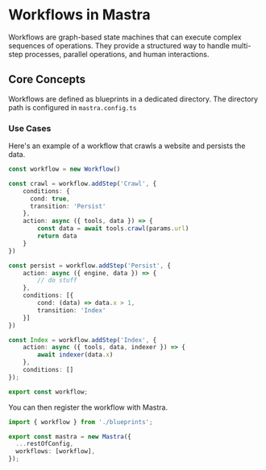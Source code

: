 # Workflows in Mastra

Workflows are graph-based state machines that can execute complex sequences of operations. They provide a structured way to handle multi-step processes, parallel operations, and human interactions.

## Core Concepts

Workflows are defined as blueprints in a dedicated directory. The directory path is configured in `mastra.config.ts`

### Use Cases

Here's an example of a workflow that crawls a website and persists the data.

```typescript filename="src/mastra/blueprints/index.ts"
const workflow = new Workflow()

const crawl = workflow.addStep('Crawl', {
    conditions: {
      cond: true,
      transition: 'Persist'
    },
    action: async ({ tools, data }) => {
        const data = await tools.crawl(params.url)
        return data
    }
})

const persist = workflow.addStep('Persist', {
    action: async ({ engine, data }) => {
        // do stuff
    }, 
    conditions: [{
        cond: (data) => data.x > 1,
        transition: 'Index'
    }]
})

const Index = workflow.addStep('Index', {
    action: async ({ tools, data, indexer }) => {
        await indexer(data.x)
    },
    conditions: []
});

export const workflow;
```

You can then register the workflow with Mastra.

```typescript filename="src/mastra/index.ts"
import { workflow } from './blueprints';

export const mastra = new Mastra({
  ...restOfConfig,
  workflows: [workflow],
});
```
